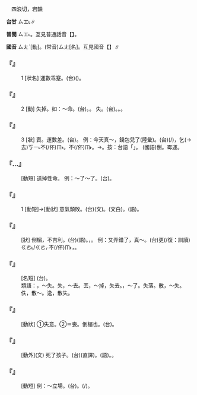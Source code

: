 
=={{ruby|喪|ㄙㄤˋ}}==

　四浪切，宕韻

'''台甘''' <rt>ㄙㆲ˪</rt>{{ruby|。|ㄙㆲ}}{{ruby|。|ㄙㆭ}}∥

'''普閩''' <rt>ㄙㆲ˪</rt>。互見普通話音【{{ruby|喪|ㄙㄤ}}】。

'''國音''' <rt>ㄙㄤˋ</rt>[動]。(常音)<rt>ㄙㄤ</rt>[名]。互見國音【{{ruby|喪|ㄙㄤ}}】∥

    

==='''『{{ruby|喪|ㄙㄤˋ}}』'''===
:1  [狀名] 運數乖蹇。(台){{ruby|歹|ㄆㄞˋ/ㄆㆮˋ}}({{ruby|字|ㄌㄧ˫/ㆢㄧ˫}}){{ruby|運|ㄨㄣ˫}}。
    

==='''『{{ruby|喪|ㄙㄤˋ}}』'''===
:2  [動] 失掉。如：～命。(台){{ruby|無|ㆠㄜˊ}}{{ruby|命|ㄇㄧㄚ˫}}{{ruby|去|ㄎㄧ˪}}。{{ruby|死|ㄒㄧˋ}}{{ruby|去|·ㄎㄧ˪}}。 {{ruby|喪|ㄙㄤˋ}}失。(台){{ruby|失|ㄒㄧㆴ}}{{ruby|去|·ㄎㄧ˪}}。{{ruby|無|ㆠㄜˊ}}{{ruby|去|·ㄎㄧ˪}}。{{ruby|損|ㄙㄨㄣˋ}}{{ruby|失|ㄒㄧㆴ}}。
    

==='''『{{ruby|喪|ㄙㄤˋ}}』'''===
:3  [狀] 喪{{ruby|氣|·ㄑㄧˋ}}。運數差。(台){{ruby|歹|ㄆㄞˋ/ㄆㆮˋ}}{{ruby|字|ㄌㄧ˫/ㆢㄧ˫}}{{ruby|運|ㄨㄣ˫}}。 例：今天真～，錢包兒{{ruby|丟|ㄉㄧㄡ}}了(陸彙)。(台){{ruby|今|ㄍㄧㄣ}}{{ruby|仔|ㄚ}}{{ruby|日|ㆢㄧㆵ ͘/ㄌㄧㆵ ͘}}{{ruby|真|ㄐㄧㄣ}}{{ruby|歹|ㄆㄞˋ/ㄆㆮˋ}}{{ruby|運|ㄨㄣ˫}}(/{{ruby|衰|ㄙㄨㆤ}}{{ruby|<mark>&#xffb4e;</mark>|ㆠㄞˋ}})，{{ruby|錢|ㄐㆪˊ}}{{ruby|袋|ㄉㆤ˫}}{{ruby|仔|ㄚ}}乞(→去)<rt>ㄎㄧ˪</rt>{{ruby|拍|ㄆㄚㆷ}}不(/伓)<rt>ㆬ˫</rt>{{ruby|見|ㄍㆪ˪/ㄍㄧㄢ˪}}{{ruby|去|ㄎㄧ˪}}。{{ruby|扑|ㄆㄚㆷ}}不(/伓)<rt>ㆬ˫</rt>{{ruby|見|ㄍㆪ˪/ㄍㄧㄢ˪}}。→{{ruby|扑|ㄆㄤ˪}}{{ruby|見|ㄍㆪ˪/ㄍㄧㄢ˪}}{{ruby|票|ㄆㄧㄜ˪}}{{ruby|包|ㄅㄠ}}{{ruby|仔|ㄚ}}。按：台語「{{ruby|衰|ㄙㄨㆤ}}{{ruby|<mark>&#xffb4e;</mark>|ㆠㄞˋ}}」。 (國語)倒{{ruby|楣|ㄇㄟˊ}}。霉運。
    

==='''『{{ruby|喪|ㄙㄤˋ}}…{{ruby|命|ㄇㄧㄥˋ}}』'''===
: [動短] 送掉性命。 例：～了～了。(台){{ruby|無|ㆠㄜˊ}}{{ruby|命|ㄇㄧㄚ˫}}{{ruby|去|ㄎㄧ˪}}。
    

==='''『{{ruby|喪|ㄙㄤˋ}}{{ruby|氣|ㄑㄧˋ}}』'''===
:1  [動短]→[動狀] 意氣頹敗。(台){{ruby|灰|ㄏㄨㆤ}}{{ruby|心|ㄒㄧㆬ}}(文)。{{ruby|失|ㄒㄧㆵ}}{{ruby|志|ㄐㄧ˪}}(文白)。{{ruby|無|ㆠㄜˊ}}{{ruby|氣|ㄎㄨㄧ˪}}{{ruby|力|ㄌㄚㆵ ͘}}{{ruby|去|ㄎㄧ˪}}(語)。
    

==='''『{{ruby|喪|ㄙㄤˋ}}{{ruby|氣|·ㄑㄧˋ}}』'''===
: [狀] 倒楣，不吉利。(台){{ruby|衰|ㄙㄨㄧ}}{{ruby|<mark>&#xffb4e;</mark>|ㆠㄞˋ}}(語)。{{ruby|歹|ㄆㄞˋ/ㄆㆮˋ}}{{ruby|字|ㆢㄧ˫/ㄌㄧ˫}}{{ruby|運|ㄨㄣ˫}}，{{ruby|歹|ㄆㄞˋ/ㄆㆮˋ}}{{ruby|彩|ㄘㆮˋ}}{{ruby|頭|ㄊㄠˊ}}。 例：又弄錯了，真～。(台){{ruby|又|ㄧㄨ˫}}更(/復：訓讀)<rt>ㄍㄜ˪/ㄍㄜㆷ</rt>{{ruby|再|ㄗㄞ˪}}{{ruby|創|ㄘㆲ˪}}不(/伓)<rt>ㆬ˫</rt>{{ruby|著|ㄉㄧㄜㆷ ͘}}{{ruby|去|ㄎㄧ˪}}，{{ruby|真|ㄐㄧㄣ}}{{ruby|<mark>&#xffb4e;</mark>|ㆠㄞˋ}}。
    

==='''『{{ruby|哭|ㄎㄨ}}{{ruby|喪|ㄙㄤˋ}}{{ruby|棒|ㄅㄤˋ}}』'''===
: [名短] (台){{ruby|孝|ㄏㄚ˪}}{{ruby|杖|ㄊㆭ˫}}。
:類語：{{ruby|喪|ㄙㄤˋ}}，～失。失，～去。丟，～掉，失去。{{ruby|掉|ㄉㄧㄠˋ}}，～了。失落。散，～失。佚，散～。逸，散失。
:
    

==='''『{{ruby|嗒|ㄊㄚˋ}}{{ruby|喪|ㄙㄤˋ}}』'''===
: [動狀] ①失意。②＝喪{{ruby|氣|·ㄑㄧˋ}}。倒楣也。(台){{ruby|衰|ㄙㄨㆤ}}{{ruby|<mark>&#xffb4e;</mark>|ㆠㄞˋ}}。
    

==='''『{{ruby|喪|ㄙㄤˋ}}{{ruby|子|ㄗˇ}}』'''===
: [動外](文) 死了孩子。(台){{ruby|死|ㄒㄧˋ}}{{ruby|去|ㄎㄧ˪}}{{ruby|囝|ㄍㄧㆩˋ/ㄍㆩˋ}}{{ruby|兒|ㆢㄧˊ/ㄌㄧˊ}}(直譯)。(語){{ruby|死|ㄒㄧˋ}}{{ruby|囝|ㄍㆩˋ/ㄍㄧㆩˋ}}。{{ruby|死|ㄒㄧˋ}}{{ruby|後|ㄏㄠ˫}}{{ruby|生|ㄙㆥ/ㄒㆪ}}。
    

==='''『{{ruby|喪|ㄙㄤˋ}}{{ruby|失|ㄕ}}』'''===
: [動短] 例：～立場。(台){{ruby|喪|ㄙㆲ˪}}{{ruby|失|ㄒㄧㆵ}}{{ruby|立|ㄌㄧㆴ ͘}}{{ruby|場|ㄉㄧㆧˊ/ㄉㄧㆫˊ}}。{{ruby|企|ㄎㄧㄚ˫}}{{ruby|<mark>&#xffa45;</mark>|ㆠㆤ˫/ㆠㄨㆤ˫}}{{ruby|在|ㄗㄞ˫}}(/{{ruby|住|ㄉㄧㄠˊ}})。
    
